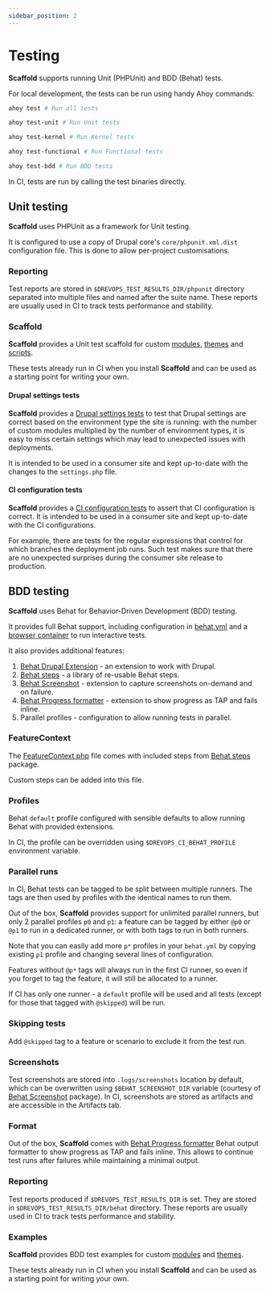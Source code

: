 ```yaml
---
sidebar_position: 2
---
```


# Testing

**Scaffold** supports running Unit (PHPUnit) and BDD (Behat) tests.

For local development, the tests can be run using handy Ahoy commands:

```bash
ahoy test # Run all tests

ahoy test-unit # Run Unit tests

ahoy test-kernel # Run Kernel tests

ahoy test-functional # Run Functional tests

ahoy test-bdd # Run BDD tests
```

In CI, tests are run by calling the test binaries directly.

## Unit testing

**Scaffold** uses PHPUnit as a framework for Unit testing.

It is configured to use a copy of Drupal core's `core/phpunit.xml.dist`
configuration file. This is done to allow per-project customisations.

### Reporting

Test reports are stored in `$DREVOPS_TEST_RESULTS_DIR/phpunit` directory
separated into multiple files and named after the suite name.
These reports are usually used in CI to track tests performance and stability.

### Scaffold

**Scaffold** provides a Unit test scaffold for custom [modules](https://github.com/drevops/scaffold/blob/develop/web/modules/custom/ys_core/tests/src),
[themes](https://github.com/drevops/scaffold/blob/develop/web/themes/custom/your_site_theme/tests/src) and
[scripts](https://github.com/drevops/scaffold/blob/develop/tests/phpunit).

These tests already run in CI when you install **Scaffold** and can be used as a
starting point for writing your own.

#### Drupal settings tests

**Scaffold** provides a [Drupal settings tests](https://github.com/drevops/scaffold/blob/develop/tests/phpunit/DrupalSettingsTest.php)
to test that Drupal settings are correct based on the environment type the site
is running: with the number of custom modules multiplied by the number of
environment types, it is easy to miss certain settings which may lead to
unexpected issues with deployments.

It is intended to be used in a consumer site and kept up-to-date with the
changes to the `settings.php` file.

#### CI configuration tests

**Scaffold** provides a [CI configuration tests](https://github.com/drevops/scaffold/blob/develop/tests/phpunit/CircleCiConfigTest.php)
to assert that CI configuration is correct. It is intended to be used in a consumer
site and kept up-to-date with the CI configurations.

For example, there are tests for the regular expressions that control for which
branches the deployment job runs. Such test makes sure that there are no
unexpected surprises during the consumer site release to production.

## BDD testing

**Scaffold** uses Behat for Behavior-Driven Development (BDD) testing.

It provides full Behat support, including configuration in [behat.yml](https://github.com/drevops/scaffold/blob/develop/behat.yml)
and a [browser container](https://github.com/drevops/scaffold/blob/develop/docker-compose.yml) to run interactive tests.

It also provides additional features:

1. [Behat Drupal Extension](https://github.com/drupalprojects/drupalextension) - an extension to work with Drupal.
2. [Behat steps](https://github.com/drevops/behat-steps) - a library of re-usable Behat steps.
2. [Behat Screenshot](https://github.com/drevops/behat-screenshot) - extension to capture screenshots on-demand and on failure.
3. [Behat Progress formatter](https://github.com/drevops/behat-format-progress-fail) - extension to show progress as TAP and fails inline.
4. Parallel profiles - configuration to allow running tests in parallel.

### FeatureContext

The [FeatureContext.php](https://github.com/drevops/scaffold/blob/develop/tests/behat/bootstrap/FeatureContext.php) file comes with
included steps from [Behat steps](https://github.com/drevops/behat-steps) package.

Custom steps can be added into this file.

### Profiles

Behat `default` profile configured with sensible defaults to allow running Behat
with provided extensions.

In CI, the profile can be overridden using `$DREVOPS_CI_BEHAT_PROFILE` environment
variable.

### Parallel runs

In CI, Behat tests can be tagged to be split between multiple runners. The tags
are then used by profiles with the identical names to run them.

Out of the box, **Scaffold** provides support for unlimited parallel
runners, but only 2 parallel profiles `p0` and `p1`: a feature can be tagged by
either `@p0` or `@p1` to run in a dedicated runner, or with both tags to run in
both runners.

Note that you can easily add more `p*` profiles in your `behat.yml` by copying
existing `p1` profile and changing several lines of configuration.

Features without `@p*` tags will always run in the first CI runner, so even
if you forget to tag the feature, it will still be allocated to a runner.

If CI has only one runner - a `default` profile will be used and all tests
(except for those that tagged with `@skipped`) will be run.

### Skipping tests

Add `@skipped` tag to a feature or scenario to exclude it from the test run.

### Screenshots

Test screenshots are stored into `.logs/screenshots` location by default,
which can be overwritten using `$BEHAT_SCREENSHOT_DIR` variable (courtesy of
[Behat Screenshot](https://github.com/drevops/behat-screenshot) package). In CI, screenshots are stored as artifacts
and are accessible in the Artifacts tab.

### Format

Out of the box, **Scaffold** comes with [Behat Progress formatter](https://github.com/drevops/behat-format-progress-fail)
Behat output formatter to show progress as TAP and fails inline. This allows to
continue test runs after failures while maintaining a minimal output.

### Reporting

Test reports produced if `$DREVOPS_TEST_RESULTS_DIR` is set. They are stored in
`$DREVOPS_TEST_RESULTS_DIR/behat` directory. These reports are usually used in
CI to track tests performance and stability.

### Examples

**Scaffold** provides BDD test examples for custom [modules](https://github.com/drevops/scaffold/blob/develop/web/modules/custom/ys_core/tests/src)
and [themes](https://github.com/drevops/scaffold/blob/develop/web/themes/custom/your_site_theme/tests/src).

These tests already run in CI when you install **Scaffold** and can be used
as a starting point for writing your own.
